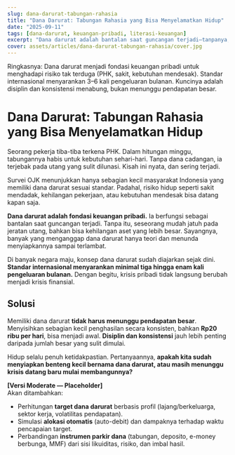 ```yaml
---
slug: dana-darurat-tabungan-rahasia
title: "Dana Darurat: Tabungan Rahasia yang Bisa Menyelamatkan Hidup"
date: "2025-09-11"
tags: [dana-darurat, keuangan-pribadi, literasi-keuangan]
excerpt: "Dana darurat adalah bantalan saat guncangan terjadi—tanpanya, krisis pribadi mudah berubah menjadi krisis finansial."
cover: assets/articles/dana-darurat-tabungan-rahasia/cover.jpg
---
```


<!-- umum:start -->

Ringkasnya: Dana darurat menjadi fondasi keuangan pribadi untuk menghadapi risiko tak terduga (PHK, sakit, kebutuhan mendesak). Standar internasional menyarankan 3–6 kali pengeluaran bulanan. Kuncinya adalah disiplin dan konsistensi menabung, bukan menunggu pendapatan besar.

<!-- umum:end -->

<!-- friendly:start -->

# Dana Darurat: Tabungan Rahasia yang Bisa Menyelamatkan Hidup

Seorang pekerja tiba-tiba terkena PHK. Dalam hitungan minggu, tabungannya habis untuk kebutuhan sehari-hari. Tanpa dana cadangan, ia terjebak pada utang yang sulit dilunasi. Kisah ini nyata, dan sering terjadi.

Survei OJK menunjukkan hanya sebagian kecil masyarakat Indonesia yang memiliki dana darurat sesuai standar. Padahal, risiko hidup seperti sakit mendadak, kehilangan pekerjaan, atau kebutuhan mendesak bisa datang kapan saja.

**Dana darurat adalah fondasi keuangan pribadi.** Ia berfungsi sebagai bantalan saat guncangan terjadi. Tanpa itu, seseorang mudah jatuh pada jeratan utang, bahkan bisa kehilangan aset yang lebih besar. Sayangnya, banyak yang menganggap dana darurat hanya teori dan menunda menyiapkannya sampai terlambat.

Di banyak negara maju, konsep dana darurat sudah diajarkan sejak dini. **Standar internasional menyarankan minimal tiga hingga enam kali pengeluaran bulanan.** Dengan begitu, krisis pribadi tidak langsung berubah menjadi krisis finansial.

## Solusi

Memiliki dana darurat **tidak harus menunggu pendapatan besar**. Menyisihkan sebagian kecil penghasilan secara konsisten, bahkan **Rp20 ribu per hari**, bisa menjadi awal. **Disiplin dan konsistensi** jauh lebih penting daripada jumlah besar yang sulit dimulai.

Hidup selalu penuh ketidakpastian. Pertanyaannya, **apakah kita sudah menyiapkan benteng kecil bernama dana darurat, atau masih menunggu krisis datang baru mulai membangunnya?**

<!-- friendly:end -->

<!-- moderate:start -->

**[Versi Moderate — Placeholder]**  
Akan ditambahkan:

- Perhitungan **target dana darurat** berbasis profil (lajang/berkeluarga, sektor kerja, volatilitas pendapatan).
- Simulasi **alokasi otomatis** (auto-debit) dan dampaknya terhadap waktu pencapaian target.
- Perbandingan **instrumen parkir dana** (tabungan, deposito, e-money berbunga, MMF) dari sisi likuiditas, risiko, dan imbal hasil.

<!-- moderate:end -->
